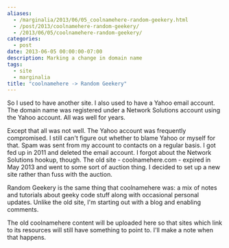 ```yaml
---
aliases:
  - /marginalia/2013/06/05_coolnamehere-random-geekery.html
  - /post/2013/coolnamehere-random-geekery/
  - /2013/06/05/coolnamehere-random-geekery/
categories:
  - post
date: 2013-06-05 00:00:00-07:00
description: Marking a change in domain name
tags:
  - site
  - marginalia
title: "coolnamehere -> Random Geekery"
---
```


So I used to have another site.
I also used to have a Yahoo email account.
The domain name was registered under a Network Solutions account using the Yahoo account.
All was well for years.

Except that all was not well.
The Yahoo account was frequently compromised.
I still can't figure out whether to blame Yahoo or myself for that.
Spam was sent from my account to contacts on a regular basis.
I got fed up in 2011 and deleted the email account.
I forgot about the Network Solutions hookup, though.
The old site - coolnamehere.com - expired in May 2013 and went to some sort of auction thing.
I decided to set up a new site rather than fuss with the auction.

Random Geekery is the same thing that coolnamehere was:
a mix of notes and tutorials about geeky code stuff along with occasional personal updates.
Unlike the old site, I'm starting out with a blog and enabling comments.

The old coolnamehere content will be uploaded here so that sites which link to its resources will still have something to point to.
I'll make a note when that happens.
